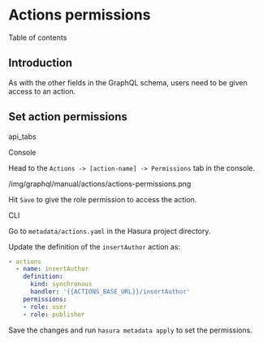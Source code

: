 
Actions permissions
===================

Table of contents

Introduction
------------

As with the other fields in the GraphQL schema, users need to be given
access to an action.

Set action permissions
----------------------

api\_tabs

Console

Head to the `Actions -> [action-name] -> Permissions` tab in the
console.

/img/graphql/manual/actions/actions-permissions.png

Hit `Save` to give the role permission to access the action.

CLI

Go to `metadata/actions.yaml` in the Hasura project directory.

Update the definition of the `insertAuthor` action as:

```yaml
- actions
  - name: insertAuthor
    definition:
      kind: synchronous
      handler: '{{ACTIONS_BASE_URL}}/insertAuthor'
    permissions:
    - role: user
    - role: publisher
```

Save the changes and run `hasura metadata apply` to set the permissions.
